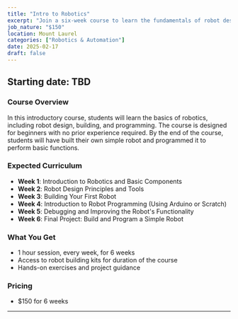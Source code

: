```yaml
---
title: "Intro to Robotics"
excerpt: "Join a six-week course to learn the fundamentals of robot design, building, and basic programming."
job_nature: "$150"
location: Mount Laurel
categories: ["Robotics & Automation"]
date: 2025-02-17
draft: false
---
```


## Starting date: TBD

### Course Overview
In this introductory course, students will learn the basics of robotics, including robot design, building, and programming. The course is designed for beginners with no prior experience required. By the end of the course, students will have built their own simple robot and programmed it to perform basic functions.

### Expected Curriculum

- **Week 1**: Introduction to Robotics and Basic Components
- **Week 2**: Robot Design Principles and Tools
- **Week 3**: Building Your First Robot
- **Week 4**: Introduction to Robot Programming (Using Arduino or Scratch)
- **Week 5**: Debugging and Improving the Robot's Functionality
- **Week 6**: Final Project: Build and Program a Simple Robot

### What You Get

- 1 hour session, every week, for 6 weeks
- Access to robot building kits for duration of the course
- Hands-on exercises and project guidance

### Pricing

- $150 for 6 weeks

---